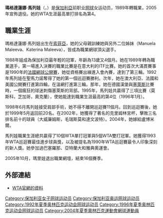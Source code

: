 {{Infobox 网球
|姓名=Magdalena Maleeva
|照片=Magdalena Maleeva RG 2005.jpg
|国籍=保加利亞
|生年=1975年
|生日=4月1日
|出生地=[[保加利亞|保加利亞]][[索菲亞|索菲亞]]
|居住地=索菲亞
|身高=168
|体重=59
|持拍手=右
|反拍=双手
|转职业年=1989年
|球拍=
|球衣=
|球鞋=
|单打最高排名=4（1996年1月29日）
|双打最高排名=2（2004年2月2日）
|现单打排名=2005年退役
|现双打排名=2005年退役
|单打冠军头衔=(WTA)10(ITF)1
|双打冠军头衔=(WTA)5(ITF)1
|职业战绩=439胜290负
|奖金=$4,398,592[[美元|美元]]
|澳网最好成绩=第四轮（91 93 94 02）
|法网最好成绩=第四轮（93 96 03 04）
|温网最好成绩=第四轮（01 02 04 05）
|美网最好成绩=八強（92）
|大满贯个数=0
|奥运会最好成绩=
}}
'''瑪格達蓮娜·馬列娃'''（{{lang-bg|'''Магдалена Малеева'''}}，{{bd|1975年|4月1日|catIdx=Maleeva, Magdalena}}）是[[保加利亞|保加利亞]]前职业[[网球|网球]]女运动员，1989年轉職業，2005年宣佈退役。她的WTA生涯最高單打排名為第4。

== 職業生涯 ==
瑪格達蓮娜·馬列娃出生在[[索菲亞|索菲亞]]，她的父母親訓練她與另外二位姊妹（Manuela Maleeva、Katerina Maleeva），皆成為職業網球頂尖選手。

1988年娃成為保加利亞最年輕的冠軍，年齡為13歲又4個月。她在1989年轉為職業選手，第一場進入決賽的職業比賽是在意大利的ITF比賽。她的首次大滿貫賽事是1990年的[[法國網球公開賽|法國網球公開賽]]，她從資格賽出線進入會內賽，達到了第三輪。1992年馬列娃在聖馬力諾奪得了她的第一個巡迴賽勝利。次年，她在澳大利亞、法國和美國公開賽打進第四輪，在溫網打進第三輪。那年，她在德國漢堡與[[塞萊斯|塞萊斯]]比賽時，一個瘋狂的球迷刺傷塞萊斯的背部。1995年，馬列娃共贏得了三項比賽（莫斯科，芝加哥，奧克蘭），使她能達到職業生涯最高的第4位（1996年1月）。

1998年6月馬列娃接受肩部手術，她不得不離開巡迴賽11個月。回到巡迴賽後，她於1999年5月返回前20名。在2002年，她獲得了著名的克里姆林宮杯，擊敗三名排名前十的球員（大威廉姆斯，毛瑞斯莫和達文波特）。2004年，她嫁給盧博米爾。

馬列娃職業生涯總共贏得了10個WTA單打冠軍與5個WTA雙打冠軍。她獲得1993年WTA巡迴賽最佳進步球員獎，以及被提名為1990年WTA巡迴賽最令人印象深刻的新人獎。她參加過巴塞羅那、亞特蘭大和雅典奧運會。

2005年10月，瑪里娃退出職業網壇，結束16個賽季。

== 外部連結 ==
* [http://www.sonyericssonwtatour.com/player/magdalena-maleeva_2257889_5191 WTA官網的資料] {{Wayback|url=http://www.sonyericssonwtatour.com/player/magdalena-maleeva_2257889_5191 |date=20180528052616 }}
{{Authority control}}
{{DEFAULTSORT:Maleeva, Magdalena}}
[[Category:保加利亚女子网球运动员|Category:保加利亚女子网球运动员]]
[[Category:保加利亚奥运网球运动员|Category:保加利亚奥运网球运动员]]
[[Category:1992年夏季奥林匹克运动会网球运动员|Category:1992年夏季奥林匹克运动会网球运动员]]
[[Category:1996年夏季奥林匹克运动会网球运动员|Category:1996年夏季奥林匹克运动会网球运动员]]
[[Category:2004年夏季奧林匹克運動會網球運動員|Category:2004年夏季奧林匹克運動會網球運動員]]